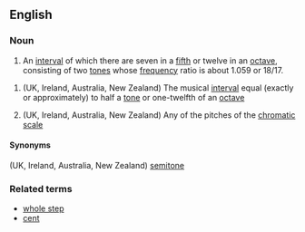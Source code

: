 ==English==
===Noun===
{{en-noun|sg=[[half]] [[step]]}}
#{{music}} An [[interval]] of which there are seven in a [[fifth]] or twelve in an [[octave]], consisting of two [[tone]]s whose [[frequency]] ratio is about 1.059 or 18/17.

# {{music}} (UK, Ireland, Australia, New Zealand) The musical [[interval]] equal (exactly or approximately) to half a [[tone]] or one-twelfth of an [[octave]]
# {{music}} (UK, Ireland, Australia, New Zealand) Any of the pitches of the [[chromatic]] [[scale]]

====Synonyms====
(UK, Ireland, Australia, New Zealand) [[semitone]]

===Related terms===
*[[whole step]]
*[[cent]]